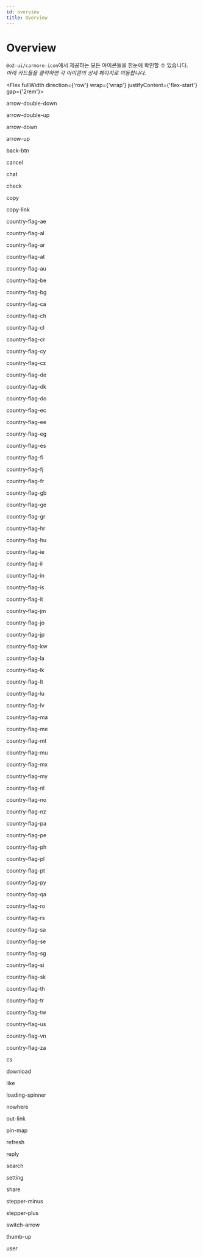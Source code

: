 ```yaml
---
id: overview
title: Overview
---
```





# Overview

`@o2-ui/carmore-icon`에서 제공하는 모든 아이콘들을 한눈에 확인할 수 있습니다.  
_아래 카드들을 클릭하면 각 아이콘의 상세 페이지로 이동합니다._

<Flex fullWidth direction={'row'} wrap={'wrap'} justifyContent={'flex-start'} gap={'2rem'}>
  <Link className={'overviewLink'} to={'/docs/carmore-icon/icons/arrow-double-down'}>
    <OverviewBox>
      <Flex direction={'column'} gap={'0.5rem'} alignItems={'center'}>
        <CarmoreIcon width={60} height={60} icon={'arrow-double-down'} />
        <p className={'iconLabel'}>arrow-double-down</p>
      </Flex>
    </OverviewBox>
  </Link>
  <Link className={'overviewLink'} to={'/docs/carmore-icon/icons/arrow-double-up'}>
    <OverviewBox>
      <Flex direction="column" gap="0.5rem" alignItems="center">
        <CarmoreIcon width={60} height={60} icon="arrow-double-up" />
        <p className="iconLabel">arrow-double-up</p>
      </Flex>
    </OverviewBox>
  </Link>
  <Link className={'overviewLink'} to={'/docs/carmore-icon/icons/arrow-down'}>
    <OverviewBox>
      <Flex direction="column" gap="0.5rem" alignItems="center">
        <CarmoreIcon width={60} height={60} icon="arrow-down" />
        <p className="iconLabel">arrow-down</p>
      </Flex>
    </OverviewBox>
  </Link>
  <Link className={'overviewLink'} to={'/docs/carmore-icon/icons/arrow-up'}>
    <OverviewBox>
      <Flex direction="column" gap="0.5rem" alignItems="center">
        <CarmoreIcon width={60} height={60} icon="arrow-up" />
        <p className="iconLabel">arrow-up</p>
      </Flex>
    </OverviewBox>
  </Link>
  <Link className={'overviewLink'} to={'/docs/carmore-icon/icons/back-btn'}>
    <OverviewBox>
      <Flex direction="column" gap="0.5rem" alignItems="center">
        <CarmoreIcon width={60} height={60} icon="back-btn" />
        <p className="iconLabel">back-btn</p>
      </Flex>
    </OverviewBox>
  </Link>
  <Link className={'overviewLink'} to={'/docs/carmore-icon/icons/cancel'}>
    <OverviewBox>
      <Flex direction="column" gap="0.5rem" alignItems="center">
        <CarmoreIcon width={60} height={60} icon="cancel" />
        <p className="iconLabel">cancel</p>
      </Flex>
    </OverviewBox>
  </Link>
  <Link className={'overviewLink'} to={'/docs/carmore-icon/icons/chat'}>
    <OverviewBox>
      <Flex direction="column" gap="0.5rem" alignItems="center">
        <CarmoreIcon width={60} height={60} icon="chat" />
        <p className="iconLabel">chat</p>
      </Flex>
    </OverviewBox>
  </Link>
  <OverviewBox>
    <Flex direction="column" gap="0.5rem" alignItems="center">
      <CarmoreIcon width={60} height={60} icon="check" />
      <p className="iconLabel">check</p>
    </Flex>
  </OverviewBox>
  <OverviewBox>
    <Flex direction="column" gap="0.5rem" alignItems="center">
      <CarmoreIcon width={60} height={60} icon="copy" />
      <p className="iconLabel">copy</p>
    </Flex>
  </OverviewBox>
  <OverviewBox>
    <Flex direction="column" gap="0.5rem" alignItems="center">
      <CarmoreIcon width={60} height={60} icon="copy-link" />
      <p className="iconLabel">copy-link</p>
    </Flex>
  </OverviewBox>
  <OverviewBox>
    <Flex direction="column" gap="0.5rem" alignItems="center">
      <CarmoreIcon width={60} height={60} icon="country-flag-ae" />
      <p className="iconLabel">country-flag-ae</p>
    </Flex>
  </OverviewBox>
  <OverviewBox>
    <Flex direction="column" gap="0.5rem" alignItems="center">
      <CarmoreIcon width={60} height={60} icon="country-flag-al" />
      <p className="iconLabel">country-flag-al</p>
    </Flex>
  </OverviewBox>
  <OverviewBox>
    <Flex direction="column" gap="0.5rem" alignItems="center">
      <CarmoreIcon width={60} height={60} icon="country-flag-ar" />
      <p className="iconLabel">country-flag-ar</p>
    </Flex>
  </OverviewBox>
  <OverviewBox>
    <Flex direction="column" gap="0.5rem" alignItems="center">
      <CarmoreIcon width={60} height={60} icon="country-flag-at" />
      <p className="iconLabel">country-flag-at</p>
    </Flex>
  </OverviewBox>
  <OverviewBox>
    <Flex direction="column" gap="0.5rem" alignItems="center">
      <CarmoreIcon width={60} height={60} icon="country-flag-au" />
      <p className="iconLabel">country-flag-au</p>
    </Flex>
  </OverviewBox>
  <OverviewBox>
    <Flex direction="column" gap="0.5rem" alignItems="center">
      <CarmoreIcon width={60} height={60} icon="country-flag-be" />
      <p className="iconLabel">country-flag-be</p>
    </Flex>
  </OverviewBox>
  <OverviewBox>
    <Flex direction="column" gap="0.5rem" alignItems="center">
      <CarmoreIcon width={60} height={60} icon="country-flag-bg" />
      <p className="iconLabel">country-flag-bg</p>
    </Flex>
  </OverviewBox>
  <OverviewBox>
    <Flex direction="column" gap="0.5rem" alignItems="center">
      <CarmoreIcon width={60} height={60} icon="country-flag-ca" />
      <p className="iconLabel">country-flag-ca</p>
    </Flex>
  </OverviewBox>
  <OverviewBox>
    <Flex direction="column" gap="0.5rem" alignItems="center">
      <CarmoreIcon width={60} height={60} icon="country-flag-ch" />
      <p className="iconLabel">country-flag-ch</p>
    </Flex>
  </OverviewBox>
  <OverviewBox>
    <Flex direction="column" gap="0.5rem" alignItems="center">
      <CarmoreIcon width={60} height={60} icon="country-flag-cl" />
      <p className="iconLabel">country-flag-cl</p>
    </Flex>
  </OverviewBox>
  <OverviewBox>
    <Flex direction="column" gap="0.5rem" alignItems="center">
      <CarmoreIcon width={60} height={60} icon="country-flag-cr" />
      <p className="iconLabel">country-flag-cr</p>
    </Flex>
  </OverviewBox>
  <OverviewBox>
    <Flex direction="column" gap="0.5rem" alignItems="center">
      <CarmoreIcon width={60} height={60} icon="country-flag-cy" />
      <p className="iconLabel">country-flag-cy</p>
    </Flex>
  </OverviewBox>
  <OverviewBox>
    <Flex direction="column" gap="0.5rem" alignItems="center">
      <CarmoreIcon width={60} height={60} icon="country-flag-cz" />
      <p className="iconLabel">country-flag-cz</p>
    </Flex>
  </OverviewBox>
  <OverviewBox>
    <Flex direction="column" gap="0.5rem" alignItems="center">
      <CarmoreIcon width={60} height={60} icon="country-flag-de" />
      <p className="iconLabel">country-flag-de</p>
    </Flex>
  </OverviewBox>
  <OverviewBox>
    <Flex direction="column" gap="0.5rem" alignItems="center">
      <CarmoreIcon width={60} height={60} icon="country-flag-dk" />
      <p className="iconLabel">country-flag-dk</p>
    </Flex>
  </OverviewBox>
  <OverviewBox>
    <Flex direction="column" gap="0.5rem" alignItems="center">
      <CarmoreIcon width={60} height={60} icon="country-flag-do" />
      <p className="iconLabel">country-flag-do</p>
    </Flex>
  </OverviewBox>
  <OverviewBox>
    <Flex direction="column" gap="0.5rem" alignItems="center">
      <CarmoreIcon width={60} height={60} icon="country-flag-ec" />
      <p className="iconLabel">country-flag-ec</p>
    </Flex>
  </OverviewBox>
  <OverviewBox>
    <Flex direction="column" gap="0.5rem" alignItems="center">
      <CarmoreIcon width={60} height={60} icon="country-flag-ee" />
      <p className="iconLabel">country-flag-ee</p>
    </Flex>
  </OverviewBox>
  <OverviewBox>
    <Flex direction="column" gap="0.5rem" alignItems="center">
      <CarmoreIcon width={60} height={60} icon="country-flag-eg" />
      <p className="iconLabel">country-flag-eg</p>
    </Flex>
  </OverviewBox>
  <OverviewBox>
    <Flex direction="column" gap="0.5rem" alignItems="center">
      <CarmoreIcon width={60} height={60} icon="country-flag-es" />
      <p className="iconLabel">country-flag-es</p>
    </Flex>
  </OverviewBox>
  <OverviewBox>
    <Flex direction="column" gap="0.5rem" alignItems="center">
      <CarmoreIcon width={60} height={60} icon="country-flag-fi" />
      <p className="iconLabel">country-flag-fi</p>
    </Flex>
  </OverviewBox>
  <OverviewBox>
    <Flex direction="column" gap="0.5rem" alignItems="center">
      <CarmoreIcon width={60} height={60} icon="country-flag-fj" />
      <p className="iconLabel">country-flag-fj</p>
    </Flex>
  </OverviewBox>
  <OverviewBox>
    <Flex direction="column" gap="0.5rem" alignItems="center">
      <CarmoreIcon width={60} height={60} icon="country-flag-fr" />
      <p className="iconLabel">country-flag-fr</p>
    </Flex>
  </OverviewBox>
  <OverviewBox>
    <Flex direction="column" gap="0.5rem" alignItems="center">
      <CarmoreIcon width={60} height={60} icon="country-flag-gb" />
      <p className="iconLabel">country-flag-gb</p>
    </Flex>
  </OverviewBox>
  <OverviewBox>
    <Flex direction="column" gap="0.5rem" alignItems="center">
      <CarmoreIcon width={60} height={60} icon="country-flag-ge" />
      <p className="iconLabel">country-flag-ge</p>
    </Flex>
  </OverviewBox>
  <OverviewBox>
    <Flex direction="column" gap="0.5rem" alignItems="center">
      <CarmoreIcon width={60} height={60} icon="country-flag-gr" />
      <p className="iconLabel">country-flag-gr</p>
    </Flex>
  </OverviewBox>
  <OverviewBox>
    <Flex direction="column" gap="0.5rem" alignItems="center">
      <CarmoreIcon width={60} height={60} icon="country-flag-hr" />
      <p className="iconLabel">country-flag-hr</p>
    </Flex>
  </OverviewBox>
  <OverviewBox>
    <Flex direction="column" gap="0.5rem" alignItems="center">
      <CarmoreIcon width={60} height={60} icon="country-flag-hu" />
      <p className="iconLabel">country-flag-hu</p>
    </Flex>
  </OverviewBox>
  <OverviewBox>
    <Flex direction="column" gap="0.5rem" alignItems="center">
      <CarmoreIcon width={60} height={60} icon="country-flag-ie" />
      <p className="iconLabel">country-flag-ie</p>
    </Flex>
  </OverviewBox>
  <OverviewBox>
    <Flex direction="column" gap="0.5rem" alignItems="center">
      <CarmoreIcon width={60} height={60} icon="country-flag-il" />
      <p className="iconLabel">country-flag-il</p>
    </Flex>
  </OverviewBox>
  <OverviewBox>
    <Flex direction="column" gap="0.5rem" alignItems="center">
      <CarmoreIcon width={60} height={60} icon="country-flag-in" />
      <p className="iconLabel">country-flag-in</p>
    </Flex>
  </OverviewBox>
  <OverviewBox>
    <Flex direction="column" gap="0.5rem" alignItems="center">
      <CarmoreIcon width={60} height={60} icon="country-flag-is" />
      <p className="iconLabel">country-flag-is</p>
    </Flex>
  </OverviewBox>
  <OverviewBox>
    <Flex direction="column" gap="0.5rem" alignItems="center">
      <CarmoreIcon width={60} height={60} icon="country-flag-it" />
      <p className="iconLabel">country-flag-it</p>
    </Flex>
  </OverviewBox>
  <OverviewBox>
    <Flex direction={'column'} gap={'0.5rem'} alignItems={'center'}>
      <CarmoreIcon width={60} height={60} icon={'country-flag-jm'} />
      <p className={'iconLabel'}>country-flag-jm</p>
    </Flex>
  </OverviewBox>
  <OverviewBox>
    <Flex direction={'column'} gap={'0.5rem'} alignItems={'center'}>
      <CarmoreIcon width={60} height={60} icon={'country-flag-jo'} />
      <p className={'iconLabel'}>country-flag-jo</p>
    </Flex>
  </OverviewBox>
  <OverviewBox>
    <Flex direction={'column'} gap={'0.5rem'} alignItems={'center'}>
      <CarmoreIcon width={60} height={60} icon={'country-flag-jp'} />
      <p className={'iconLabel'}>country-flag-jp</p>
    </Flex>
  </OverviewBox>
  <OverviewBox>
    <Flex direction={'column'} gap={'0.5rem'} alignItems={'center'}>
      <CarmoreIcon width={60} height={60} icon={'country-flag-kw'} />
      <p className={'iconLabel'}>country-flag-kw</p>
    </Flex>
  </OverviewBox>
  <OverviewBox>
    <Flex direction={'column'} gap={'0.5rem'} alignItems={'center'}>
      <CarmoreIcon width={60} height={60} icon={'country-flag-la'} />
      <p className={'iconLabel'}>country-flag-la</p>
    </Flex>
  </OverviewBox>
  <OverviewBox>
    <Flex direction={'column'} gap={'0.5rem'} alignItems={'center'}>
      <CarmoreIcon width={60} height={60} icon={'country-flag-lk'} />
      <p className={'iconLabel'}>country-flag-lk</p>
    </Flex>
  </OverviewBox>
  <OverviewBox>
    <Flex direction={'column'} gap={'0.5rem'} alignItems={'center'}>
      <CarmoreIcon width={60} height={60} icon={'country-flag-lt'} />
      <p className={'iconLabel'}>country-flag-lt</p>
    </Flex>
  </OverviewBox>
  <OverviewBox>
    <Flex direction={'column'} gap={'0.5rem'} alignItems={'center'}>
      <CarmoreIcon width={60} height={60} icon={'country-flag-lu'} />
      <p className={'iconLabel'}>country-flag-lu</p>
    </Flex>
  </OverviewBox>
  <OverviewBox>
    <Flex direction={'column'} gap={'0.5rem'} alignItems={'center'}>
      <CarmoreIcon width={60} height={60} icon={'country-flag-lv'} />
      <p className={'iconLabel'}>country-flag-lv</p>
    </Flex>
  </OverviewBox>
  <OverviewBox>
    <Flex direction={'column'} gap={'0.5rem'} alignItems={'center'}>
      <CarmoreIcon width={60} height={60} icon={'country-flag-ma'} />
      <p className={'iconLabel'}>country-flag-ma</p>
    </Flex>
  </OverviewBox>
  <OverviewBox>
    <Flex direction={'column'} gap={'0.5rem'} alignItems={'center'}>
      <CarmoreIcon width={60} height={60} icon={'country-flag-me'} />
      <p className={'iconLabel'}>country-flag-me</p>
    </Flex>
  </OverviewBox>
  <OverviewBox>
    <Flex direction={'column'} gap={'0.5rem'} alignItems={'center'}>
      <CarmoreIcon width={60} height={60} icon={'country-flag-mt'} />
      <p className={'iconLabel'}>country-flag-mt</p>
    </Flex>
  </OverviewBox>
  <OverviewBox>
    <Flex direction={'column'} gap={'0.5rem'} alignItems={'center'}>
      <CarmoreIcon width={60} height={60} icon={'country-flag-mu'} />
      <p className={'iconLabel'}>country-flag-mu</p>
    </Flex>
  </OverviewBox>
  <OverviewBox>
    <Flex direction={'column'} gap={'0.5rem'} alignItems={'center'}>
      <CarmoreIcon width={60} height={60} icon={'country-flag-mx'} />
      <p className={'iconLabel'}>country-flag-mx</p>
    </Flex>
  </OverviewBox>
  <OverviewBox>
    <Flex direction={'column'} gap={'0.5rem'} alignItems={'center'}>
      <CarmoreIcon width={60} height={60} icon={'country-flag-my'} />
      <p className={'iconLabel'}>country-flag-my</p>
    </Flex>
  </OverviewBox>
  <OverviewBox>
    <Flex direction={'column'} gap={'0.5rem'} alignItems={'center'}>
      <CarmoreIcon width={60} height={60} icon={'country-flag-nl'} />
      <p className={'iconLabel'}>country-flag-nl</p>
    </Flex>
  </OverviewBox>
  <OverviewBox>
    <Flex direction={'column'} gap={'0.5rem'} alignItems={'center'}>
      <CarmoreIcon width={60} height={60} icon={'country-flag-no'} />
      <p className={'iconLabel'}>country-flag-no</p>
    </Flex>
  </OverviewBox>
  <OverviewBox>
    <Flex direction={'column'} gap={'0.5rem'} alignItems={'center'}>
      <CarmoreIcon width={60} height={60} icon={'country-flag-nz'} />
      <p className={'iconLabel'}>country-flag-nz</p>
    </Flex>
  </OverviewBox>
  <OverviewBox>
    <Flex direction={'column'} gap={'0.5rem'} alignItems={'center'}>
      <CarmoreIcon width={60} height={60} icon={'country-flag-pa'} />
      <p className={'iconLabel'}>country-flag-pa</p>
    </Flex>
  </OverviewBox>
  <OverviewBox>
    <Flex direction={'column'} gap={'0.5rem'} alignItems={'center'}>
      <CarmoreIcon width={60} height={60} icon={'country-flag-pe'} />
      <p className={'iconLabel'}>country-flag-pe</p>
    </Flex>
  </OverviewBox>
  <OverviewBox>
    <Flex direction={'column'} gap={'0.5rem'} alignItems={'center'}>
      <CarmoreIcon width={60} height={60} icon={'country-flag-ph'} />
      <p className={'iconLabel'}>country-flag-ph</p>
    </Flex>
  </OverviewBox>
  <OverviewBox>
    <Flex direction={'column'} gap={'0.5rem'} alignItems={'center'}>
      <CarmoreIcon width={60} height={60} icon={'country-flag-pl'} />
      <p className={'iconLabel'}>country-flag-pl</p>
    </Flex>
  </OverviewBox>
  <OverviewBox>
    <Flex direction={'column'} gap={'0.5rem'} alignItems={'center'}>
      <CarmoreIcon width={60} height={60} icon={'country-flag-pt'} />
      <p className={'iconLabel'}>country-flag-pt</p>
    </Flex>
  </OverviewBox>
  <OverviewBox>
    <Flex direction={'column'} gap={'0.5rem'} alignItems={'center'}>
      <CarmoreIcon width={60} height={60} icon={'country-flag-py'} />
      <p className={'iconLabel'}>country-flag-py</p>
    </Flex>
  </OverviewBox>
  <OverviewBox>
    <Flex direction={'column'} gap={'0.5rem'} alignItems={'center'}>
      <CarmoreIcon width={60} height={60} icon={'country-flag-qa'} />
      <p className={'iconLabel'}>country-flag-qa</p>
    </Flex>
  </OverviewBox>
  <OverviewBox>
    <Flex direction={'column'} gap={'0.5rem'} alignItems={'center'}>
      <CarmoreIcon width={60} height={60} icon={'country-flag-ro'} />
      <p className={'iconLabel'}>country-flag-ro</p>
    </Flex>
  </OverviewBox>
  <OverviewBox>
    <Flex direction={'column'} gap={'0.5rem'} alignItems={'center'}>
      <CarmoreIcon width={60} height={60} icon={'country-flag-rs'} />
      <p className={'iconLabel'}>country-flag-rs</p>
    </Flex>
  </OverviewBox>
  <OverviewBox>
    <Flex direction={'column'} gap={'0.5rem'} alignItems={'center'}>
      <CarmoreIcon width={60} height={60} icon={'country-flag-sa'} />
      <p className={'iconLabel'}>country-flag-sa</p>
    </Flex>
  </OverviewBox>
  <OverviewBox>
    <Flex direction={'column'} gap={'0.5rem'} alignItems={'center'}>
      <CarmoreIcon width={60} height={60} icon={'country-flag-se'} />
      <p className={'iconLabel'}>country-flag-se</p>
    </Flex>
  </OverviewBox>
  <OverviewBox>
    <Flex direction={'column'} gap={'0.5rem'} alignItems={'center'}>
      <CarmoreIcon width={60} height={60} icon={'country-flag-sg'} />
      <p className={'iconLabel'}>country-flag-sg</p>
    </Flex>
  </OverviewBox>
  <OverviewBox>
    <Flex direction={'column'} gap={'0.5rem'} alignItems={'center'}>
      <CarmoreIcon width={60} height={60} icon={'country-flag-si'} />
      <p className={'iconLabel'}>country-flag-si</p>
    </Flex>
  </OverviewBox>
  <OverviewBox>
    <Flex direction={'column'} gap={'0.5rem'} alignItems={'center'}>
      <CarmoreIcon width={60} height={60} icon={'country-flag-sk'} />
      <p className={'iconLabel'}>country-flag-sk</p>
    </Flex>
  </OverviewBox>
  <OverviewBox>
    <Flex direction={'column'} gap={'0.5rem'} alignItems={'center'}>
      <CarmoreIcon width={60} height={60} icon={'country-flag-th'} />
      <p className={'iconLabel'}>country-flag-th</p>
    </Flex>
  </OverviewBox>
  <OverviewBox>
    <Flex direction={'column'} gap={'0.5rem'} alignItems={'center'}>
      <CarmoreIcon width={60} height={60} icon={'country-flag-tr'} />
      <p className={'iconLabel'}>country-flag-tr</p>
    </Flex>
  </OverviewBox>
  <OverviewBox>
    <Flex direction={'column'} gap={'0.5rem'} alignItems={'center'}>
      <CarmoreIcon width={60} height={60} icon={'country-flag-tw'} />
      <p className={'iconLabel'}>country-flag-tw</p>
    </Flex>
  </OverviewBox>
  <OverviewBox>
    <Flex direction={'column'} gap={'0.5rem'} alignItems={'center'}>
      <CarmoreIcon width={60} height={60} icon={'country-flag-us'} />
      <p className={'iconLabel'}>country-flag-us</p>
    </Flex>
  </OverviewBox>
  <OverviewBox>
    <Flex direction={'column'} gap={'0.5rem'} alignItems={'center'}>
      <CarmoreIcon width={60} height={60} icon={'country-flag-vn'} />
      <p className={'iconLabel'}>country-flag-vn</p>
    </Flex>
  </OverviewBox>
  <OverviewBox>
    <Flex direction={'column'} gap={'0.5rem'} alignItems={'center'}>
      <CarmoreIcon width={60} height={60} icon={'country-flag-za'} />
      <p className={'iconLabel'}>country-flag-za</p>
    </Flex>
  </OverviewBox>
  <OverviewBox>
    <Flex direction={'column'} gap={'0.5rem'} alignItems={'center'}>
      <CarmoreIcon width={60} height={60} icon={'cs'} />
      <p className={'iconLabel'}>cs</p>
    </Flex>
  </OverviewBox>
  <OverviewBox>
    <Flex direction={'column'} gap={'0.5rem'} alignItems={'center'}>
      <CarmoreIcon width={60} height={60} icon={'download'} />
      <p className={'iconLabel'}>download</p>
    </Flex>
  </OverviewBox>
  <OverviewBox>
    <Flex direction={'column'} gap={'0.5rem'} alignItems={'center'}>
      <CarmoreIcon width={60} height={60} icon={'like'} variants={'solid'} />
      <p className={'iconLabel'}>like</p>
    </Flex>
  </OverviewBox>
  <OverviewBox>
    <Flex direction={'column'} gap={'0.5rem'} alignItems={'center'}>
      <CarmoreIcon width={60} height={60} icon={'loading-spinner'} />
      <p className={'iconLabel'}>loading-spinner</p>
    </Flex>
  </OverviewBox>
  <OverviewBox>
    <Flex direction={'column'} gap={'0.5rem'} alignItems={'center'}>
      <CarmoreIcon width={60} height={60} icon={'nowhere'} />
      <p className={'iconLabel'}>nowhere</p>
    </Flex>
  </OverviewBox>
  <OverviewBox>
    <Flex direction={'column'} gap={'0.5rem'} alignItems={'center'}>
      <CarmoreIcon width={60} height={60} icon={'out-link'} />
      <p className={'iconLabel'}>out-link</p>
    </Flex>
  </OverviewBox>
  <OverviewBox>
    <Flex direction={'column'} gap={'0.5rem'} alignItems={'center'}>
      <CarmoreIcon width={60} height={60} icon={'pin-map'} />
      <p className={'iconLabel'}>pin-map</p>
    </Flex>
  </OverviewBox>
  <OverviewBox>
    <Flex direction={'column'} gap={'0.5rem'} alignItems={'center'}>
      <CarmoreIcon width={60} height={60} icon={'refresh'} />
      <p className={'iconLabel'}>refresh</p>
    </Flex>
  </OverviewBox>
  <OverviewBox>
    <Flex direction={'column'} gap={'0.5rem'} alignItems={'center'}>
      <CarmoreIcon width={60} height={60} icon={'reply'} />
      <p className={'iconLabel'}>reply</p>
    </Flex>
  </OverviewBox>
  <OverviewBox>
    <Flex direction={'column'} gap={'0.5rem'} alignItems={'center'}>
      <CarmoreIcon width={60} height={60} icon={'search'} />
      <p className={'iconLabel'}>search</p>
    </Flex>
  </OverviewBox>
  <OverviewBox>
    <Flex direction={'column'} gap={'0.5rem'} alignItems={'center'}>
      <CarmoreIcon width={60} height={60} icon={'setting'} />
      <p className={'iconLabel'}>setting</p>
    </Flex>
  </OverviewBox>
  <OverviewBox>
    <Flex direction={'column'} gap={'0.5rem'} alignItems={'center'}>
      <CarmoreIcon width={60} height={60} icon={'share'} />
      <p className={'iconLabel'}>share</p>
    </Flex>
  </OverviewBox>
  <OverviewBox>
    <Flex direction={'column'} gap={'0.5rem'} alignItems={'center'}>
      <CarmoreIcon width={60} height={60} icon={'stepper-minus'} />
      <p className={'iconLabel'}>stepper-minus</p>
    </Flex>
  </OverviewBox>
  <OverviewBox>
    <Flex direction={'column'} gap={'0.5rem'} alignItems={'center'}>
      <CarmoreIcon width={60} height={60} icon={'stepper-plus'} />
      <p className={'iconLabel'}>stepper-plus</p>
    </Flex>
  </OverviewBox>
  <OverviewBox>
    <Flex direction={'column'} gap={'0.5rem'} alignItems={'center'}>
      <CarmoreIcon width={60} height={60} icon={'switch-arrow'} />
      <p className={'iconLabel'}>switch-arrow</p>
    </Flex>
  </OverviewBox>
  <OverviewBox>
    <Flex direction={'column'} gap={'0.5rem'} alignItems={'center'}>
      <CarmoreIcon width={60} height={60} icon={'thumb-up'} />
      <p className={'iconLabel'}>thumb-up</p>
    </Flex>
  </OverviewBox>
  <OverviewBox>
    <Flex direction={'column'} gap={'0.5rem'} alignItems={'center'}>
      <CarmoreIcon width={60} height={60} icon={'user'} />
      <p className={'iconLabel'}>user</p>
    </Flex>
  </OverviewBox>
</Flex>
